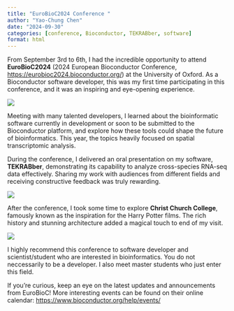 ```yaml
---
title: "EuroBioC2024 Conference "
author: "Yao-Chung Chen"
date: "2024-09-30"
categories: [conference, Bioconductor, TEKRABber, software]
format: html
---
```


From September 3rd to 6th, I had the incredible opportunity to attend **EuroBioC2024** (2024 European Bioconductor Conference, <https://eurobioc2024.bioconductor.org/>) at the University of Oxford. As a Bioconductor software developer, this was my first time participating in this conference, and it was an inspiring and eye-opening experience.

![](images/clipboard-3456942461.png)

Meeting with many talented developers, I learned about the bioinformatic software currently in development or soon to be submitted to the Bioconductor platform, and explore how these tools could shape the future of bioinformatics. This year, the topics heavily focused on spatial transcriptomic analysis.

During the conference, I delivered an oral presentation on my software, **TEKRABber**, demonstrating its capability to analyze cross-species RNA-seq data effectively. Sharing my work with audiences from different fields and receiving constructive feedback was truly rewarding.

![](images/clipboard-2098351335.png)

After the conference, I took some time to explore **Christ Church College**, famously known as the inspiration for the Harry Potter films. The rich history and stunning architecture added a magical touch to end of my visit.

![](images/clipboard-1487423686.png)

I highly recommend this conference to software developer and scientist/student who are interested in bioinformatics. You do not neccessarily to be a developer. I also meet master students who just enter this field.

If you're curious, keep an eye on the latest updates and announcements from EuroBioC! More interesting events can be found on their online calendar: <https://www.bioconductor.org/help/events/>

